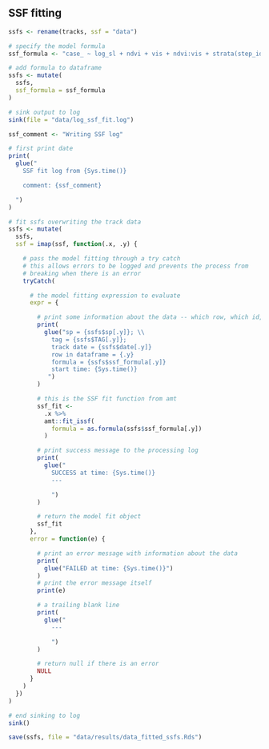 

## SSF fitting

```r
ssfs <- rename(tracks, ssf = "data")

# specify the model formula
ssf_formula <- "case_ ~ log_sl + ndvi + vis + ndvi:vis + strata(step_id_)"

# add formula to dataframe
ssfs <- mutate(
  ssfs,
  ssf_formula = ssf_formula
)

# sink output to log
sink(file = "data/log_ssf_fit.log")

ssf_comment <- "Writing SSF log"

# first print date
print(
  glue("
    SSF fit log from {Sys.time()}

    comment: {ssf_comment}

  ")
)

# fit ssfs overwriting the track data
ssfs <- mutate(
  ssfs,
  ssf = imap(ssf, function(.x, .y) {

    # pass the model fitting through a try catch
    # this allows errors to be logged and prevents the process from
    # breaking when there is an error
    tryCatch(

      # the model fitting expression to evaluate
      expr = {

        # print some information about the data -- which row, which id, treatment
        print(
          glue("sp = {ssfs$sp[.y]}; \\
            tag = {ssfs$TAG[.y]};
            track date = {ssfs$date[.y]}
            row in dataframe = {.y}
            formula = {ssfs$ssf_formula[.y]}
            start time: {Sys.time()}
           ")
        )

        # this is the SSF fit function from amt
        ssf_fit <-
          .x %>%
          amt::fit_issf(
            formula = as.formula(ssfs$ssf_formula[.y])
          )

        # print success message to the processing log
        print(
          glue("
            SUCCESS at time: {Sys.time()}
            ---

            ")
        )

        # return the model fit object
        ssf_fit
      },
      error = function(e) {

        # print an error message with information about the data
        print(
          glue("FAILED at time: {Sys.time()}")
        )
        # print the error message itself
        print(e)

        # a trailing blank line
        print(
          glue("
            ---

            ")
        )

        # return null if there is an error
        NULL
      }
    )
  })
)

# end sinking to log
sink()

save(ssfs, file = "data/results/data_fitted_ssfs.Rds")
```
